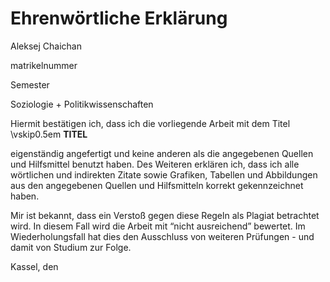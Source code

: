 # Ehrenwörtliche Erklärung 

Aleksej Chaichan

matrikelnummer

Semester

Soziologie + Politikwissenschaften

\vskip1cm

Hiermit bestätigen ich, dass ich die vorliegende Arbeit mit dem Titel
\vskip0.5em
**TITEL**

\rule{16.75cm}{0.4pt}

eigenständig angefertigt und keine anderen als die angegebenen Quellen und Hilfsmittel benutzt haben. Des Weiteren erklären ich, dass ich alle wörtlichen und indirekten Zitate sowie Grafiken, Tabellen und Abbildungen aus den angegebenen Quellen und Hilfsmitteln korrekt gekennzeichnet haben.

Mir ist bekannt, dass ein Verstoß gegen diese Regeln als Plagiat betrachtet wird. In diesem Fall wird die Arbeit mit "nicht ausreichend" bewertet. Im Wiederholungsfall hat dies den Ausschluss von weiteren Prüfungen - und damit von Studium zur Folge.


\vskip1cm
\rule{5cm}{0.4pt}
Kassel, den 